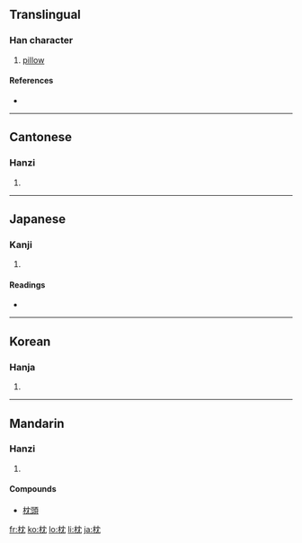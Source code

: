 ==Translingual==

===Han character===
{{Han char|rn=75|rad=木|as=04|sn=8|four=4491<sub>2</sub>|canj=木中月山 (DLBU)}}

# [[pillow]]

====References====
* {{Han ref|kx=0515.160|dkj=14546|dj=0903.150|hdz=21175.020|uh=6795|ud=26517|bh=AA45|bd=43589}}

----

==Cantonese==

===Hanzi===
{{yue-hanzi|jyut=|y=jam2, jam3}}

# {{defn|Cantonese}}

----

==Japanese==

===Kanji===
{{ja-kanji|grade=|rs=木04}}

# {{defn|Japanese}}

====Readings====
* {{ja-readings|on=[[ちん]] (chin)|kun=[[まくら]] (makura)}}

----

==Korean==

===Hanja===
{{ko-hanja|hangeul=침|eumhun=|rv=chim|mr=ch'im|y=chim}}

# {{defn|Korean}}

----

==Mandarin==

===Hanzi===
{{cmn-hanzi|pin=[[zhěn]] ([[zhen3]])|wg=chen<sup>3</sup>}}

# {{defn|Mandarin}}

====Compounds====
* [[枕頭]]

[[fr:枕]]
[[ko:枕]]
[[lo:枕]]
[[li:枕]]
[[ja:枕]]